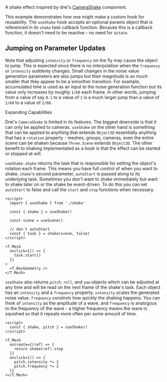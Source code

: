 A shake effect inspired by drei's [CameraShake](https://drei.docs.pmnd.rs/cameras/cube-camera) component.

<Example path="shake" />

This example demonstrates how one might make a custom _hook_ for reusability. The `useShake` hook accepts an optional params object that is referenced in its `shake` task callback function. Because this is a callback function, it doesn't need to be reactive - no need for `$state`.

## Jumping on Parameter Updates

Note that adjusting `intensity` or `frequency` on the fly may cause the object to jump. This is expected since there is no interpolation when the `frequency` or `intensity` suddenly changes. Small changes in the noise value generation parameters are also jumps but their magnitude is so much smaller that they appear to be a smoother transition. For example, accumulated time is used as an input to the noise generation function but its value only increases by roughly `1/60` each frame. In other words, jumping from a value of say `0.1` to a value of `2` is a much larger jump than a value of `1/60` to a value of `2/60`.

Expanding Capabilities

Drei's `CameraShake` is limited in its features. The biggest downside is that it can only be applied to cameras. `useShake` on the other hand is something that can be applied to anything that extends `Object3D` essentially anything that has a `rotation` property - meshes, groups, cameras, even the entire scene can be shaken because `Three.Scene` extends `Object3D`. The other benefit to shaking implementated as a _hook_ is that the effect can be started or stopped at will.

`useShake.shake` returns the task that is responsible for setting the object's rotation each frame. This means you have full control of when you want to shake. `shake`'s second parameter, `autoStart` is passed along to its underlying task. Sometimes you don't want to shake immediately but want to shake later on or the shake be event-driven. To do this you can set `autoStart` to false and call the `start` and `stop` functions when necessary.

```svelte title="Scene.svelte"
<script>
  import { useShake } from './shake'

  const { shake } = useShake()

  const scene = useScene()

  // don't autoStart
  const { task } = shake(scene, false)
</script>

<T.Mesh
  onclick={() => {
    task.start()
  }}
>
  <T.BoxGeometry />
</T.Mesh>
```

`useShake` also returns `pitch`, `roll`, and `yaw` objects which can be adjusted at any time and will be read on the next frame of the shake's task. Each object has an `intensity` and a `frequency` property. `intensity` scales the generated noise value. `frequency` constrols how quickly the shaking happens. You can think of `intensity` as the amplitude of a wave, and `frequency` is analogous to the frequency of the wave - a higher frequency means the wave is squished so that it repeats more often per some amount of time.

```svelte
<script>
  const { shake, pitch } = useShake()
</script>

<T.Mesh
  oncreate={(ref) => {
    return shake(ref).stop
  }}
  onclick={() => {
    pitch.intensity *= 2
    pitch.frequency *= 2
  }}
></T.Mesh>
```
